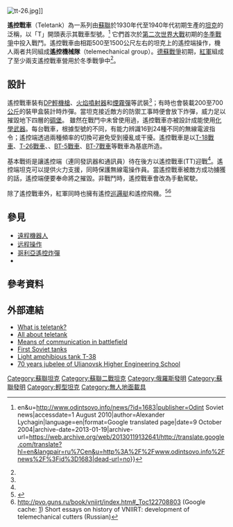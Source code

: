 [[File:tt-26.jpg|thumb]]]]

'''遙控戰車'''（Teletank）為一系列由[[蘇聯|蘇聯]]於1930年代至1940年代初期生產的{{tsl|en|remotely controlled vehicle|遙控式}}[[坦克|坦克]]的泛稱，以「T」開頭表示其戰車型號。<ref name="OdintTeleInt">{{cite web|title=What is Teletank?|url=http://translate.google.com/translate?hl=en&langpair=ru{{!}}en&u=http://www.odintsovo.info/news/?id=1683|publisher=Odint Soviet news|accessdate=1 August 2010|author=Alexander Lychagin|language=en|format=Google translated page|date=9 October 2004|archive-date=2013-01-19|archive-url=https://web.archive.org/web/20130119132641/http://translate.google.com/translate?hl=en&langpair=ru%7Cen&u=http%3A%2F%2Fwww.odintsovo.info%2Fnews%2F%3Fid%3D1683|dead-url=no}}</ref> 它們首次於[[第二次世界大戰|第二次世界大戰]]初期的[[冬季戰爭|冬季戰爭]]中投入戰鬥。遙控戰車由相距500至1500公尺左右的坦克上的遙控端操作，機人兩者共同組成'''遙控機械隊'''（telemechanical group）。[[德蘇戰爭|德蘇戰爭]]初期，[[蘇聯紅軍|紅軍]]組成了至少兩支遙控戰車營用於冬季戰爭中<ref name="OdintTeleInt"/>。

== 設計 ==
遙控戰車裝有[[DP輕機槍|DP輕機槍]]、[[火焰噴射器|火焰噴射器]]和[[煙霧彈|煙霧彈]]等武裝<ref name="OdintTeleInt"/>；有時也會裝載200至700[[公斤|公斤]]的裝甲盒裝計時炸彈。當坦克接近敵方的防禦工事時便會放下炸彈，威力足以摧毀地下四層的[[碉堡|碉堡]]{{Citation needed|date=January 2009}}。 雖然在戰鬥中未曾使用過，遙控戰車亦被設計成能使用[[化學武器|化學武器]]。每台戰車，根據型號的不同，有能力辨識16到24種不同的無線電波指令；遙控端透過兩種頻率的切換可避免受到擾亂或干擾。遙控戰車是以[[T-18坦克|T-18戰車]]、[[T-26戰車|T-26戰車]]、{{tsl|en|T-38_tank|T-38戰車}}、[[BT坦克|BT-5戰車]]、[[BT-7|BT-7戰車]]等戰車為基底所造。

基本戰術是讓遙控端（連同發訊器和通訊員）待在後方以遙控戰車(TT)迎戰<ref name="OdintTeleInt"/>。遙控端坦克可以提供火力支援，同時保護無線電操作員。當遙控戰車被敵方成功擄獲的話，遙控端便要奉命將之摧毀。非戰鬥時，遙控戰車會改為手動駕駛。

除了遙控戰車外，紅軍同時也擁有遙控[[巡邏艇|巡邏艇]]和遙控飛機。<ref>{{Cite web |url=http://www.echo.msk.ru/programs/victory/50054/ |title=Alexey Isaev. 1942, Battle of Kharkov. Interview for Echo of Moscow radio station - (Russian with lots of cookies) |access-date=2015-10-24 |archive-date=2020-06-11 |archive-url=https://web.archive.org/web/20200611101516/https://echo.msk.ru/programs/victory/50054/ |dead-url=no }}</ref><ref>http://pvo.guns.ru/book/vniirt/index.htm#_Toc122708803 (Google cache: [http://archive.is/20120717080705/http://pvo.guns.ru/book/vniirt/index.htm]) Short essays on history of VNIIRT: development of telemechanical cutters (Russian)</ref>

==參見==
{{Portal|機器人學}}
* [[遠程機器人|遠程機器人]]
* [[远程操作|远程操作]]
* [[哥利亞遙控炸彈|哥利亞遙控炸彈]]
* {{tsl|en|List of Russian inventions|俄羅斯發明}}

==參考資料==
{{Reflist}}

==外部連結==
* [http://www.odintsovo.info/news/?id=1683 What is teletank?] {{Wayback|url=http://www.odintsovo.info/news/?id=1683 |date=20210211224420 }} {{ru icon}}
* [https://web.archive.org/web/20090315024135/http://kybinka.info/index.php?option=com_content&task=view&id=26&Itemid=54 All about teletank] {{ru icon}}
* [https://web.archive.org/web/20070313112035/http://mobimag.ru/Articles/283/Sredstva_svyazi_na_pole_boya.htm Means of communication in battlefield] {{ru icon}}
* [http://armor.kiev.ua/Tanks/WWI/1sov/index.php?page=8 First Soviet tanks] {{Wayback|url=http://armor.kiev.ua/Tanks/WWI/1sov/index.php?page=8 |date=20060522030751 }} {{ru icon}}
* [https://web.archive.org/web/20070824220217/http://armoured.vif2.ru/t-38.htm Light amphibious tank T-38] {{ru icon}}
* [http://regions.ru/news/power/1979583/ 70 years jubelee of Ulianovsk Higher Engineering School] {{Wayback|url=http://regions.ru/news/power/1979583/ |date=20120419161157 }} {{ru icon}}

{{WWIISovAFVs}}

[[Category:蘇聯坦克|Category:蘇聯坦克]]
[[Category:蘇聯二戰坦克|Category:蘇聯二戰坦克]]
[[Category:俄羅斯發明|Category:俄羅斯發明]]
[[Category:蘇聯發明|Category:蘇聯發明]]
[[Category:輕型坦克|Category:輕型坦克]]
[[Category:無人地面載具|Category:無人地面載具]]